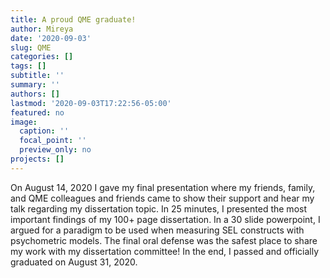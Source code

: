 ```yaml
---
title: A proud QME graduate!
author: Mireya
date: '2020-09-03'
slug: QME
categories: []
tags: []
subtitle: ''
summary: ''
authors: []
lastmod: '2020-09-03T17:22:56-05:00'
featured: no
image:
  caption: ''
  focal_point: ''
  preview_only: no
projects: []
---
```

On August 14, 2020 I gave my final presentation where my friends, family, and QME colleagues and friends came to show their support and hear my talk regarding my dissertation topic. In 25 minutes, I presented the most important findings of my 100+ page dissertation. In a 30 slide powerpoint, I argued for a paradigm to be used when measuring SEL constructs with psychometric models. The final oral defense was the safest place to share my work with my dissertation committee! In the end, I passed and officially graduated on August 31, 2020.
